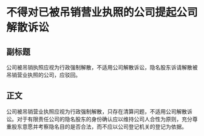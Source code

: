 # 不得对已被吊销营业执照的公司提起公司解散诉讼
## 副标题
公司被吊销执照应视为行政强制解散，不适用公司解散诉讼，隐名股东诉请解散被吊销营业执照的公司，应驳回。
## 正文
公司被吊销营业执照应视为行政强制解散，只存在清算问题，不适用公司解散诉讼。对于有限责任公司的隐名股东的身份确认应以维持公司人合性为原则，充分尊重股东意愿并考察隐名目的是否合法，而不应以公司登记机关的登记为依据。